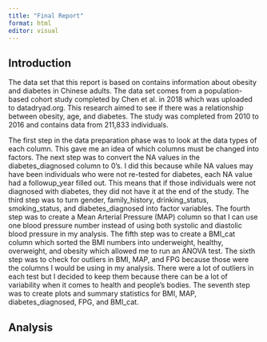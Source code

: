 ```yaml
---
title: "Final Report"
format: html
editor: visual
---
```


## Introduction

The data set that this report is based on contains information about obesity and diabetes in Chinese adults. The data set comes from a population-based cohort study completed by Chen et al. in 2018 which was uploaded to datadryad.org. This research aimed to see if there was a relationship between obesity, age, and diabetes. The study was completed from 2010 to 2016 and contains data from 211,833 individuals.

The first step in the data preparation phase was to look at the data types of each column. This gave me an idea of which columns must be changed into factors. The next step was to convert the NA values in the diabetes_diagnosed column to 0's. I did this because while NA values may have been individuals who were not re-tested for diabetes, each NA value had a followup_year filled out. This means that if those individuals were not diagnosed with diabetes, they did not have it at the end of the study. The third step was to turn gender, family_history, drinking_status, smoking_status, and diabetes_diagnosed into factor variables. The fourth step was to create a Mean Arterial Pressure (MAP) column so that I can use one blood pressure number instead of using both systolic and diastolic blood pressure in my analysis. The fifth step was to create a BMI_cat column which sorted the BMI numbers into underweight, healthy, overweight, and obesity which allowed me to run an ANOVA test. The sixth step was to check for outliers in BMI, MAP, and FPG because those were the columns I would be using in my analysis. There were a lot of outliers in each test but I decided to keep them because there can be a lot of variability when it comes to health and people's bodies. The seventh step was to create plots and summary statistics for BMI, MAP, diabetes_diagnosed, FPG, and BMI_cat.

## Analysis
